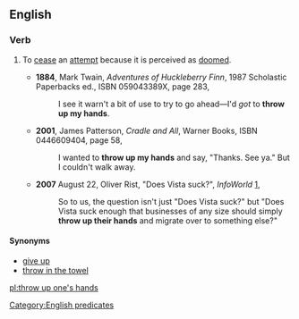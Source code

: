 ==English==

===Verb===
{{head|en|verb|head=[[throw]] [[up]] [[one's]] [[hands]]}}

# {{intransitive}} To [[cease]] an [[attempt]] because it is perceived as [[doomed]].
#* '''1884''', Mark Twain, ''Adventures of Huckleberry Finn'', 1987 Scholastic Paperbacks ed., ISBN 059043389X, page 283,
#*: I see it warn't a bit of use to try to go ahead—I'd ''got'' to '''throw up my hands'''.
#* '''2001''', James Patterson, ''Cradle and All'', Warner Books, ISBN 0446609404, page 58,
#*: I wanted to '''throw up my hands''' and say, "Thanks. See ya." But I couldn't walk away.
#* '''2007''' August 22, Oliver Rist, "Does Vista suck?", ''InfoWorld'' [http://www.infoworld.com/article/07/08/22/34OPenterwin_1.html],
#*: So to us, the question isn't just "Does Vista suck?" but "Does Vista suck enough that businesses of any size should simply '''throw up their hands''' and migrate over to something else?"

====Synonyms====
* [[give up]]
* [[throw in the towel]]

[[Category:English predicates]]

[[pl:throw up one's hands]]